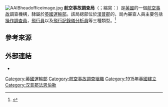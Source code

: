 {{Expand|time=2016-09-09T03:41:38+00:00}}
{{about|英国航空事故调查局|其他航空事故調查局|航空事故調查局}}
{{Infobox Government agency
|agency_name     = 航空事故調查局
| nativename     = {{lang|en|Air Accidents Investigation Branch}}
|abbreviation    = AAIB
|seal            = <!-- AAIB-Logo.png -->
|seal_width      = 175 px
|seal_caption    = 
|formed          = 1915年
|preceding1      = 
|dissolved       =
|superseding     =
|jurisdiction    = {{GBR}}
|employees       = 49
|budget        = 
|headquarters    = 
|chief1_name     = Keith Conradi
|chief1_position = Chief Inspector of Air Accidents 
|chief2_name     = 
|chief2_position = 
| parent_department = [[英國運輸部|英國運輸部]]
| minister1_name  =
| minister1_pfo  =
|website         = {{URL|https://www.gov.uk/government/organisations/air-accidents-investigation-branch|官方主頁}}
|footnotes       =
}}[[File:AAIBheadofficeimage.jpg|thumb]]
'''航空事故調查局'''（{{lang-en|Air Accidents Investigation Branch}}；縮寫：{{lang|en|AAIB}}）是[[英國|英國]]的一個[[航空事故|航空事故]]調查機構，隸屬於[[英國運輸部|英國運輸部]]。該局總部位於[[漢普郡|漢普郡]]的{{link-en|范堡羅機場|Farnborough Airport}}，局內審查人員主要包括[[操作調查員|操作調查員]]，[[飛行員|飛行員]]以及[[飛行記錄儀|飛行記錄儀]][[分析員|分析員]]等三種類型。<ref>{{Cite web |url=https://www.gov.uk/government/organisations/air-accidents-investigation-branch |title=存档副本 |accessdate=2016-05-13 |archive-date=2015-04-03 |archive-url=https://web.archive.org/web/20150403041837/http://www.aaib.gov.uk/home/index.cfm |dead-url=no }}</ref>

== 參考來源 ==
{{Reflist}}

== 外部連結 ==
* {{Official|https://www.gov.uk/government/organisations/air-accidents-investigation-branch|英國政府 - AAIB}}

[[Category:英國運輸部|Category:英國運輸部]]
[[Category:航空事故調查組織|Category:航空事故調查組織]]
[[Category:1915年英國建立|Category:1915年英國建立]]
[[Category:汉普郡法恩伯勒|Category:汉普郡法恩伯勒]]